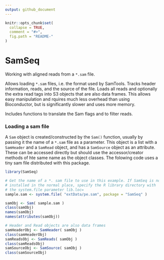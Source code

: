 ```yaml
---
output: github_document
---
```


<!-- README.md is generated from README.Rmd. Please edit that file -->

```r
knitr::opts_chunk$set(
  collapse = TRUE,
  comment = "#>",
  fig.path = "README-"
)
```

# SamSeq

Working with aligned reads from a `*.sam` file.

Allows loading `*.sam` files, i.e. the format used by SamTools. Tracks header information, reads, and the source of the file. Loads all reads and optionally the extra read tags into S3 objects that are also data frames. This allows easy manipulation and rquires much less overhead than using Bioconductor, but is significantly slower and uses more memory.

Includes functions to translate the Sam flags and to filter reads.

### Loading a sam file

A `Sam` object is created/constructed by the `Sam()` function, usually by passing it the name of a `*.sam` file as a parameter. This object is a list with a `SamHeader` and a `SamRead` object, and has a `SamSource` object as an attribute. These can be accessed directly but should use the accessor/creator methods of hte same name as the object classes. The folowing code uses a tiny sam file distributed with this package.

```r
library(SamSeq)

# Get the name of a *. sam file to use in this example. If SamSeq is not
# installed in the normal place, specify the R library directory with
# the system.file parameter lib.loc=
sample.sam <- system.file( "extData/pe.sam", package = "SamSeq" )

samObj <- Sam( sample.sam )
class(samObj)
names(samObj)
names(attributes(samObj))

# Header and Read objects are also data frames
samHeaderObj <- SamHeader( samObj )
class(samHeaderObj)
samReadsObj <- SamReads( samObj )
class(samReadsObj)
samSourceObj <- SamSource( samObj )
class(samSourceObj)
```

